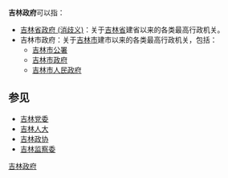 {{Distinguish|吉林省政府 (消歧义)}}
'''吉林政府'''可以指：
* [[吉林省政府_(消歧义)|吉林省政府 (消歧义)]]：关于[[吉林省|吉林省]]建省以来的各类最高行政机关。
* 吉林市政府：关于[[吉林市|吉林市]]建市以来的各类最高行政机关，包括：
** [[吉林市公署|吉林市公署]]
** [[吉林市政府|吉林市政府]]
** [[吉林市人民政府|吉林市人民政府]]

== 参见 ==
* [[吉林党委|吉林党委]]
* [[吉林人大|吉林人大]]
* [[吉林政协|吉林政协]]
* [[吉林监察委|吉林监察委]]

{{Disambig|cat=組織機構消歧義}}
[[category:吉林政府|]]